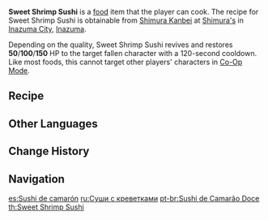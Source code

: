 {{Food Infobox
|id              = 108322
|description     = A fresh and sweet traditional dish.
|desc_suspicious = The shrimp look a little shriveled, and a single bite leaves grains of rice stuck to your teeth. Note to self: best not to leave it out for so long next time...
|desc_basic      = Cleanly bisected shrimp is laid over rice and shaped with your bare hands. The springy shrimp meat and the delicious rice highlight the flavor all the more.
|desc_delicious  = Crystal-clear shrimp reclines on the snow-white piles of rice. The sourness of the vinegared grains and sweetness of the meat intertwine upon your tongue like the gentle dance of lapping waves on white shores.
|type            = Recovery Dishes
|rarity          = 1
|variant         = 
|effectType      = Revive
|effect          = Revives the selected character. Restores (var1) HP.
|region          = Inazuma
|eff_suspicious1 = 50
|eff_basic1      = 100
|eff_delicious1  = 150
|recipe          = Sold by [[Shimura's]]
}}
'''Sweet Shrimp Sushi''' is a [[food]] item that the player can cook. The recipe for Sweet Shrimp Sushi is obtainable from [[Shimura Kanbei]] at [[Shimura's]] in [[Inazuma City]], [[Inazuma]].

Depending on the quality, Sweet Shrimp Sushi revives and restores '''50'''/'''100'''/'''150''' HP to the target fallen character with a 120-second cooldown. Like most foods, this cannot target other players' characters in [[Co-Op Mode]].

==Recipe==
{{Recipe
|Shrimp Meat = 2
|Rice = 1
|sort = Shrimp Meat,Rice
|type = Cooking
}}

==Other Languages==
{{Other Languages
|en      = Sweet Shrimp Sushi
|zhs     = 甜虾寿司
|zhs_rm  = Tián Xiā Shòusī
|zht     = 甜蝦壽司
|zht_rm  = Tián Xiā Shòusī
|zh_tl   = Sweet Shrimp Sushi
|ja      = 甘エビの握り寿司
|ja_rm   = Amaebi no Nigirizushi
|ja_tl   = Sweet Shrimp Nigirizushi
|ko      = 단새우 초밥
|ko_rm   = Dansae'u Chobap
|ko_tl   = Sweet Shrimp Sushi
|es      = Sushi de camarón
|es_tl   = Shrimp Sushi
|fr      = Sushi aux crevettes
|fr_tl   = Shrimp Sushi
|ru      = Суши с креветками
|ru_tl   = Sushi With Shrimp
|th      = Sweet Shrimp Sushi
|vi      = Sushi Tôm
|vi_tl   = Shrimp Sushi
|de      = Süßgarnelen-Sushi
|de_tl   = Sweet Shrimp Sushi
|id      = Sweet Shrimp Sushi
|pt      = Sushi de Camarão Doce
|pt_tl   = Sweet Shrimp Sushi
|ja_note = にぎり寿司 (''nigirizushi'', sometimes incorrectly written as ''nigiri sushi'') is the hand-formed sushi with a topping of seafood.
}}

==Change History==
{{Change History|2.1}}

==Navigation==
{{Food Navbox}}

[[es:Sushi de camarón]]
[[ru:Суши с креветками]]
[[pt-br:Sushi de Camarão Doce]]
[[th:Sweet Shrimp Sushi]]